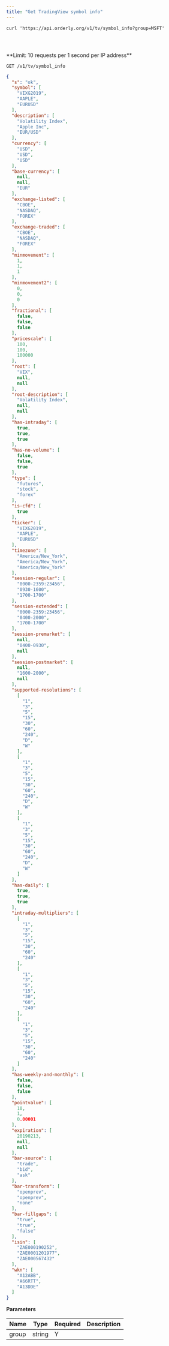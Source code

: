 ```yaml
---
title: "Get TradingView symbol info"
---
```


<RequestExample>

```shell shell
curl 'https://api.orderly.org/v1/tv/symbol_info?group=MSFT'
```
```java java
```
```python pythoh
```
```javascript javascript
```

</RequestExample>
**Limit: 10 requests per 1 second per IP address**

`GET /v1/tv/symbol_info`


<ResponseExample>

```json Response
{
  "s": "ok",
  "symbol": [
    "VIXG2019",
    "AAPLE",
    "EURUSD"
  ],
  "description": [
    "Volatility Index",
    "Apple Inc",
    "EUR/USD"
  ],
  "currency": [
    "USD",
    "USD",
    "USD"
  ],
  "base-currency": [
    null,
    null,
    "EUR"
  ],
  "exchange-listed": [
    "CBOE",
    "NASDAQ",
    "FOREX"
  ],
  "exchange-traded": [
    "CBOE",
    "NASDAQ",
    "FOREX"
  ],
  "minmovement": [
    1,
    1,
    1
  ],
  "minmovement2": [
    0,
    0,
    0
  ],
  "fractional": [
    false,
    false,
    false
  ],
  "pricescale": [
    100,
    100,
    100000
  ],
  "root": [
    "VIX",
    null,
    null
  ],
  "root-description": [
    "Volatility Index",
    null,
    null
  ],
  "has-intraday": [
    true,
    true,
    true
  ],
  "has-no-volume": [
    false,
    false,
    true
  ],
  "type": [
    "futures",
    "stock",
    "forex"
  ],
  "is-cfd": [
    true
  ],
  "ticker": [
    "VIXG2019",
    "AAPLE",
    "EURUSD"
  ],
  "timezone": [
    "America/New_York",
    "America/New_York",
    "America/New_York"
  ],
  "session-regular": [
    "0000-2359:23456",
    "0930-1600",
    "1700-1700"
  ],
  "session-extended": [
    "0000-2359:23456",
    "0400-2000",
    "1700-1700"
  ],
  "session-premarket": [
    null,
    "0400-0930",
    null
  ],
  "session-postmarket": [
    null,
    "1600-2000",
    null
  ],
  "supported-resolutions": [
    [
      "1",
      "3",
      "5",
      "15",
      "30",
      "60",
      "240",
      "D",
      "W"
    ],
    [
      "1",
      "3",
      "5",
      "15",
      "30",
      "60",
      "240",
      "D",
      "W"
    ],
    [
      "1",
      "3",
      "5",
      "15",
      "30",
      "60",
      "240",
      "D",
      "W"
    ]
  ],
  "has-daily": [
    true,
    true,
    true
  ],
  "intraday-multipliers": [
    [
      "1",
      "3",
      "5",
      "15",
      "30",
      "60",
      "240"
    ],
    [
      "1",
      "3",
      "5",
      "15",
      "30",
      "60",
      "240"
    ],
    [
      "1",
      "3",
      "5",
      "15",
      "30",
      "60",
      "240"
    ]
  ],
  "has-weekly-and-monthly": [
    false,
    false,
    false
  ],
  "pointvalue": [
    10,
    1,
    0.00001
  ],
  "expiration": [
    20190213,
    null,
    null
  ],
  "bar-source": [
    "trade",
    "bid",
    "ask"
  ],
  "bar-transform": [
    "openprev",
    "openprev",
    "none"
  ],
  "bar-fillgaps": [
    "true",
    "true",
    "false"
  ],
  "isin": [
    "ZAE000190252",
    "ZAE0001201977",
    "ZAE000567432"
  ],
  "wkn": [
    "A12ABB",
    "A66RTT",
    "A13DDE"
  ]
}
```
</ResponseExample>

**Parameters**

| Name  | Type      | Required | Description                                                                                 |
|-------|-----------|----------|---------------------------------------------------------------------------------------------|
| group | string    | Y        |                                                                                             |



